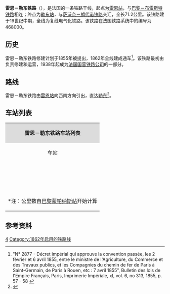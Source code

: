 {{Infobox rail system-route
|collapsed=no
|box_width=
|rail_name=雷恩－勒东铁路<br>{{lang|fr|Ligne de Rennes à Redon}}
|banner_color=
|sec_banner_color=
|logo_filename=
|image_width=
|logo_bgcolor=
|logo_note=
|image =Ligne Rennes - Redon.svg
|imagesize=
|caption=雷恩－勒东铁路路线图
|system_map=
|mapimage_width=
|map_bgcolor=
|locale={{FRA}}
|service_type=客货共用、干线铁路
|start=[[雷恩站|雷恩站]]、[[勒东站|勒东站]]
|begin_operation=1862年
|end_operation=
|operation_note=
|system_length=
|length_in_operation=71km
|total_length=
|status=使用中
|line_title=线路
|lines=[[复线铁路|复线铁路]]
|stations=
|route_title=线路
|main_route=
|secondary_route=
|branch_route=
|standard=
|main_stations=[[雷恩站|雷恩站]]、[[勒东站|勒东站]]
|ridership=
|fleet_size=
|max_speed= 
|track_gauge={{standard gauge}}
|distance_between_mainlines=
|min_radius=
|max_grade=
|block_signal=自动闭塞
|electrified=1500v
|depot=
|operator={{法国交通数据|sncf}}
|franchise=
|hq=
|key_person=
|website=
|route_map=
}}

'''雷恩－勒东铁路'''（{{lang-fr|Ligne de Rennes à Redon}}），是法国的一条铁路干线，起点为[[雷恩站|雷恩站]]，与[[巴黎－布雷斯特铁路|巴黎－布雷斯特铁路]]相连；终点为[[勒东站|勒东站]]，与[[萨沃奈－朗代诺铁路|萨沃奈－朗代诺铁路]]交汇，全长71.2公里。该铁路建于19世纪中期，全线为复线电气化铁路。该铁路在法国铁路系统中的编号为468000。

==历史==

雷恩－勒东铁路修建计划于1855年被提出，1862年全线建成通车<ref>"N° 2877 - Décret impérial qui approuve la convention passée, les 2 février et 6 avril 1855, entre le ministre de l'Agriculture, du Commerce et des Travaux publics, et les Compagnies du chemin de fer de Paris à Saint-Germain, de Paris à Rouen, etc : 7 avril 1855", Bulletin des lois de l'Empire Français, Paris, Imprimerie Impériale, xI, vol. 6, no 313, 1855, p. 57 - 58 {{fr}}</ref>。该铁路最初由{{link-fr|西部铁路公司|Compagnie des chemins de fer de l'Ouest}}负责修建和运营，1938年起成为[[法国国营铁路公司|法国国营铁路公司]]的一部分。

==路线==
{{Main|{{link-fr|雷恩－勒东铁路路线图|Schéma de la ligne de Rennes à Redon}}}}
雷恩－勒东铁路由[[雷恩站|雷恩站]]向西南方向引出，直达[[勒东|勒东]]<ref name="geo">{{Cite web|url=https://www.geoportail.gouv.fr/carte|title=Carte|accessdate=2021-01-19|author=Géoportail|language=fr|publisher=Géoportail|archive-url=https://web.archive.org/web/20170129154129/https://www.geoportail.gouv.fr/carte/|archive-date=2017-01-29|dead-url=yes}}</ref>。

==车站列表==

{| class="wikitable mw-collapsible " style="margin:1em auto 1em auto; font-size:smaller"
|colspan="5" align="center" style="background:#DCDCDC"|'''雷恩－勒东铁路车站列表'''
|-
!align="center" |车站
!align="center" |公里数*
!align="center" |交汇路线
!align="center" |本线停靠车种
!align="center" |可换乘交通
|-
|align="center"|{{Arret|Rennes|[[雷恩站|雷恩站]]}}
|373.251
|[[巴黎－布雷斯特铁路|巴黎－布雷斯特铁路]]<small>（[[巴黎蒙帕纳斯站|巴黎]]方向）</small>↑<br>[[巴黎－布雷斯特铁路|巴黎－布雷斯特铁路]]<small>（[[布雷斯特站|布雷斯特]]方向）</small>↙<br>[[雷恩－圣马洛铁路|雷恩－圣马洛铁路]]<small>（[[圣马洛站|圣马洛]]方向）</small>↙
|align="center"|{{法国交通数据|tgv}}<br>{{法国交通数据|ouigo}}<br>{{法国交通数据|ter|bre}}<br>{{法国交通数据|ter|nor}}<br>{{法国交通数据|ter|pdl}}
|{{法国交通数据|car|35}}<br>{{法国交通标志/雷恩}}
|-
|align="center"|{{Arret|Saint-Jacques-de-la-Lande|[[荒地圣雅克站|荒地圣雅克站]]}}
|378.709
|
|align="center"|{{法国交通数据|ter|bre}}
|{{法国交通标志/雷恩}}
|-
|align="center"|{{Arret|Ker Lann|[[凯尔拉恩站|凯尔拉恩站]]}}
|382.008
|
|align="center"|{{法国交通数据|ter|bre}}
|{{法国交通标志/雷恩}}
|-
|align="center"|{{Arret|Bruz|[[布吕兹站|布吕兹站]]}}
|383.901
|
|align="center"|{{法国交通数据|ter|bre}}
|{{法国交通标志/雷恩}}
|-
|align="center"|{{Arret|Laillé|[[拉耶站|拉耶站]]}}
|390.697
|
|align="center"|{{法国交通数据|ter|bre}}
|
|-
|align="center"|{{Arret|Guichen - Bourg-des-Comptes|[[吉尚-莱孔特堡站|吉尚-莱孔特堡站]]}}
|394.915
|
|align="center"|{{法国交通数据|ter|bre}}
|
|-
|align="center"|{{Arret|Saint-Senoux - Pléchâtel|[[圣瑟努-普莱沙泰勒站|圣瑟努-普莱沙泰勒站]]}}
|399.468
|
|align="center"|{{法国交通数据|ter|bre}}
|
|-
|align="center"|{{Arret|Pléchâtel|[[普莱沙泰勒站|普莱沙泰勒站]]}}
|403.144
|
|align="center"|{{法国交通数据|ter|bre}}
|
|-
|align="center"|{{Arret|Messac-Guipry|[[梅萨克-吉普里站|梅萨克-吉普里站]]}}
|410.279
|
|align="center"|{{法国交通数据|ter|bre}}
|{{法国交通数据|car|35}}
|-
|align="center"|{{Arret|Fougeray - Langon|[[富热赖-朗贡站|富热赖-朗贡站]]}}
|421.595
|
|align="center"|{{法国交通数据|ter|bre}}
|
|-
|align="center"|{{Arret|Beslé|[[贝莱站_(伊勒-维莱讷省)|贝莱站]]}}
|425.865
|
|align="center"|{{法国交通数据|ter|bre}}
|{{法国交通数据|car|35}}
|-
|align="center"|{{Arret|Massérac|[[马塞拉克站|马塞拉克站]]}}
|430.417
|
|align="center"|{{法国交通数据|ter|bre}}
|
|-
|align="center"|{{Arret|<s>Avessac|阿韦萨克站</s>}}
|436.947
|
|align="center"|
|
|-
|
|442.700
|联络线，连接[[萨沃奈－朗代诺铁路|萨沃奈－朗代诺铁路]]的[[南特站|南特]]方向↘
|
|
|-
|align="center"|{{Arret|Redon|[[勒东站|勒东站]]}}
|444.483
|[[萨沃奈－朗代诺铁路|萨沃奈－朗代诺铁路]]<small>（[[南特站|南特]]方向）</small>↗<br>[[萨沃奈－朗代诺铁路|萨沃奈－朗代诺铁路]]<small>（[[坎佩尔站|坎佩尔]]方向）</small>↓
|align="center"|{{法国交通数据|tgv}}<br>{{法国交通数据|ter|pdl}}<br>{{法国交通数据|ter|bre}}
|
|-
|colspan=5|<nowiki>*</nowiki>注：公里数自[[巴黎蒙帕纳斯站|巴黎蒙帕纳斯站]]开始计算
|}

==参考资料==
{{Reflist}}
[[Category:法國鐵路線|4]]
[[Category:1862年启用的铁路线|Category:1862年启用的铁路线]]